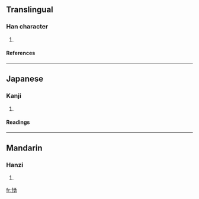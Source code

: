 ==Translingual==
===Han character===
{{Han char|rn=61|rad=心|as=09|sn=12|four=|canj=心弓月尸 (PNBS)}}
# {{defn|Han|sort=心09}}
====References====
{{Han ref|kx=0394.290|dkj=10927|dj=0731.040|hdz=42332.100|uh=6111|ud=24849}}
----
==Japanese==
===Kanji===
{{ja-kanji|grade=|rs=心09}}
# {{defn|Japanese}} 
====Readings====
{{ja-readings|on=[[よう]] (yō), [[ゆ]] (yu)|kun=[[みつる]] (mitsuru), [[いかる]] (ikaru)}}
----
==Mandarin==
===Hanzi===
{{cmn-hanzi|pin=[[yǒng]] ([[yong3]])|wg=yung<sup>3</sup>}}
# {{defn|Mandarin}}

[[fr:愑]]